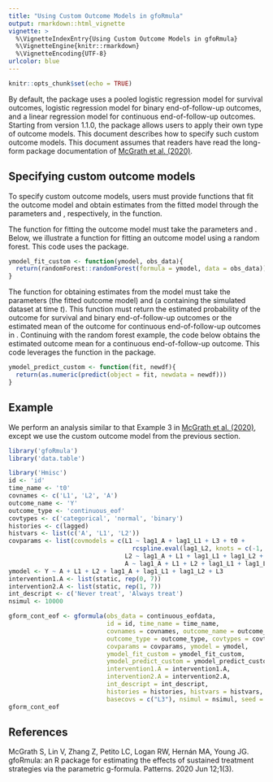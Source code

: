 ```yaml
---
title: "Using Custom Outcome Models in gfoRmula"
output: rmarkdown::html_vignette
vignette: >
  %\VignetteIndexEntry{Using Custom Outcome Models in gfoRmula}
  %\VignetteEngine{knitr::rmarkdown}
  %\VignetteEncoding{UTF-8}
urlcolor: blue
---
```


```r
knitr::opts_chunk$set(echo = TRUE)
```

By default, the \verb|gfoRmula| package uses a pooled logistic regression model for survival outcomes, logistic regression model for binary end-of-follow-up outcomes, and a linear regression model for continuous end-of-follow-up outcomes. Starting from version 1.1.0, the \verb|gfoRmula| package allows users to apply their own type of outcome models. This document describes how to specify such custom outcome models. This document assumes that readers have read the long-form package documentation of [McGrath et al. (2020)](https://doi.org/10.1016/j.patter.2020.100008).

## Specifying custom outcome models

To specify custom outcome models, users must provide functions that fit the outcome model and obtain estimates from the fitted model through the parameters \verb|ymodel_fit_custom| and \verb|ymodel_predict_custom|, respectively, in the \verb|gformula| function. 

The function for fitting the outcome model must take the parameters \verb|ymodel| and \verb|obs_data|. Below, we illustrate a function for fitting an outcome model using a random forest. This code uses the \verb|randomForest| package.

```r
ymodel_fit_custom <- function(ymodel, obs_data){
  return(randomForest::randomForest(formula = ymodel, data = obs_data))
}
```

The function for obtaining estimates from the model must take the parameters \verb|fit| (the fitted outcome model) and \verb|newdf| (a \verb|data.table| containing the simulated dataset at time $t$). This function must return the estimated probability of the outcome for survival and binary end-of-follow-up outcomes or the estimated mean of the outcome for continuous end-of-follow-up outcomes in \verb|newdf|. Continuing with the random forest example, the code below obtains the estimated outcome mean for a continuous end-of-follow-up outcome. This code leverages the \verb|predict.randomForest| function in the \verb|randomForest| package.

```r
ymodel_predict_custom <- function(fit, newdf){
  return(as.numeric(predict(object = fit, newdata = newdf)))
}
```


## Example

We perform an analysis similar to that Example 3 in [McGrath et al. (2020)](https://doi.org/10.1016/j.patter.2020.100008), except we use the custom outcome model from the previous section. 

```r
library('gfoRmula')
library('data.table')
```

```r
library('Hmisc')
id <- 'id'
time_name <- 't0'
covnames <- c('L1', 'L2', 'A')
outcome_name <- 'Y'
outcome_type <- 'continuous_eof'
covtypes <- c('categorical', 'normal', 'binary')
histories <- c(lagged)
histvars <- list(c('A', 'L1', 'L2'))
covparams <- list(covmodels = c(L1 ~ lag1_A + lag1_L1 + L3 + t0 +
                                  rcspline.eval(lag1_L2, knots = c(-1, 0, 1)),
                                L2 ~ lag1_A + L1 + lag1_L1 + lag1_L2 + L3 + t0,
                                A ~ lag1_A + L1 + L2 + lag1_L1 + lag1_L2 + L3 + t0))
ymodel <- Y ~ A + L1 + L2 + lag1_A + lag1_L1 + lag1_L2 + L3
intervention1.A <- list(static, rep(0, 7))
intervention2.A <- list(static, rep(1, 7))
int_descript <- c('Never treat', 'Always treat')
nsimul <- 10000

gform_cont_eof <- gformula(obs_data = continuous_eofdata,
                           id = id, time_name = time_name,
                           covnames = covnames, outcome_name = outcome_name,
                           outcome_type = outcome_type, covtypes = covtypes,
                           covparams = covparams, ymodel = ymodel,
                           ymodel_fit_custom = ymodel_fit_custom, 
                           ymodel_predict_custom = ymodel_predict_custom,
                           intervention1.A = intervention1.A,
                           intervention2.A = intervention2.A,
                           int_descript = int_descript,
                           histories = histories, histvars = histvars,
                           basecovs = c("L3"), nsimul = nsimul, seed = 1234)
gform_cont_eof
```

## References

McGrath S, Lin V, Zhang Z, Petito LC, Logan RW, Hernán MA, Young JG. gfoRmula: an R package for estimating the effects of sustained treatment strategies via the parametric g-formula. Patterns. 2020 Jun 12;1(3).
